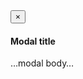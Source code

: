 <div id="habitat"></div>

<script>
  // define div for tooltip
  var div = d3.select("body").append("div")
    .attr("class", "tooltip")
    .style("opacity", 0);

  d3.xml("`r params$svg`")
    .mimeType("image/svg+xml")
    .get(function(error, xml) {
      if (error) throw error;
      //document.body.appendChild(xml.documentElement);
      //d3.select("#habitat").append(xml.documentElement)
      document.getElementById('habitat').appendChild(xml.documentElement);

      // read csv
      d3.csv("./data/svg_elements.csv", function(error, data) {
        if (error) throw error;
        // console.log(data.columns); // ["Year", "Make", "Model", "Length"]

        // filter by habitat
        data = data.filter(function(row) {
          return row['habitat'] == '`r params$filter`';
        })

        // iterate over rows of svg paths
        data.forEach(function(d) {
          // console.log(d); // ["Year", "Make", "Model", "Length"]

          // color
          d3.selectAll(d.status_path)
            .style("fill", d.status_color);

          // link
          d3.selectAll(d.link_path)
            .attr("xlink:href", d.link)
            .attr("xlink:data-title", d.link_title)
            .attr("xlink:data-remote", "false")
            .attr("xlink:data-toggle", "modal")
            .attr("xlink:data-target", "#myModal")
            .on("mouseover", function(x) {
              div.transition()
                .duration(200)
                .style("opacity", .9);
              div.html(d.link_title + "<br/>"  + d.status_text)
                .style("left", (d3.event.pageX) + "px")
                .style("top", (d3.event.pageY - 28) + "px");
              })
            .on("mouseout", function(d) {
              div.transition()
              .duration(500)
              div.style("opacity", 0);
            });
        }); // end: data.forEach()
      }); // end: d3.csv()

  });
</script>

<!-- Modal -->
<div class="modal fade" id="myModal" tabindex="-1" role="dialog" aria-labelledby="myModalLabel">
  <div class="modal-dialog" role="document">
  <div class="modal-content">
  <div class="modal-header">
  <button type="button" class="close" data-dismiss="modal" aria-label="Close"><span aria-hidden="true">&times;</span></button>
  <h4 class="modal-title" id="myModalLabel">Modal title</h4>
  </div>
  <div class="modal-body">
  ...modal body...
  </div>
  </div>
  </div>
</div>

<script>
$('#myModal').on('show.bs.modal', function (e) {
  var link = $(e.relatedTarget);
  $(this).find(".modal-title").text(link.data("title"));
  $(this).find(".modal-body").html('<iframe frameborder="0" width="100%" height="850" src="URL">'.replace('URL',link.attr("href")))
})
</script>
